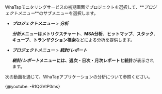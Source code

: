 WhaTapモニタリングサービスの初期画面でプロジェクトを選択して、**_プロジェクトメニュー_**のサブメニューを選択します。 

-   **_プロジェクトメニュー_** > **_分析_**

    **_分析_**メニューは**メトリクスチャート**、**MSA分析**、**ヒットマップ**、**スタック**、**キューブ**、**トランザクション検索**などによる分析を提供します。

-   **_プロジェクトメニュー_** > **_統計/レポート_**

    **_統計/レポート_**メニューには、**週次・日次・月次レポート**と**統計**が表示されます。

次の動画を通じて、WhaTapアプリケーションの分析について参照ください。

{@youtube: -R1QGVtP0ms}
